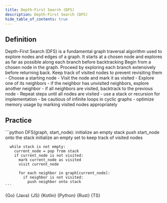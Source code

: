 ```yaml
---
title: Depth-First Search (DFS)
description: Depth-First Search (DFS)
hide_table_of_contents: true
---
```





## Definition

<Tabs queryString="primary">
  <TabItem value="definition" label="Definition">
    Depth-First Search (DFS) is a fundamental graph traversal algorithm used to explore nodes and edges of a graph. It starts at a chosen node and explores as far as possible along each branch before backtracking
  </TabItem>
  <TabItem value="how" label="Explanation">
    Begin from a chosen node in the graph. Proceed by exploring each branch extensively before returning back. Keep track of visited nodes to prevent revisiting them
  </TabItem>
  <TabItem value="guidance" label="Guidance">
    - Choose a starting node
    - Visit the node and mark it as visited
    - Explore one of its neighbors
      - if the neighbor has unvisited neighbors, explore another neighbor
      - if all neighbors are visited, backtrack to the previous node
    - Repeat steps until all nodes are visited
  </TabItem>
  <TabItem value="tips" label="Tips">
    - use a stack or recursion for implementation
    - be cautious of infinite loops in cyclic graphs
    - optimize memory usage by marking visited nodes appropriately
  </TabItem>
</Tabs>

## Practice

<Tabs queryString="primary">
  <TabItem value="practice" label="Practice">
    ```python
    DFS(graph, start_node):
      initialize an empty stack
      push start_node onto the stack
      initialize an empty set to keep track of visited nodes

      while stack is not empty:
        current_node = pop from stack
        if current_node is not visited:
          mark current_node as visited
          visit current_node

          for each neighbor in graph[current_node]:
            if neighbor is not visited:
              push neighbor onto stack
    ```
  </TabItem>
  <TabItem value="solution" label="Solution">
    <Tabs queryString="code">
      <TabItem
        value="go"
        label=""
        attributes={{ title: "Go Lang", className: "code_lang go m" }}
      >
        <CodeBlock language="go">{Go}</CodeBlock>
      </TabItem>
      <TabItem
        value="java"
        label=""
        attributes={{ title: "Java", className: "code_lang java m" }}
      >
        <CodeBlock language="java">{Java}</CodeBlock>
      </TabItem>
      <TabItem
        value="js"
        label=""
        attributes={{ title: "JavaScript", className: "code_lang js m" }}
      >
        <CodeBlock language="js">{JS}</CodeBlock>
      </TabItem>
      <TabItem
        value="kotlin"
        label=""
        attributes={{ title: "Kotlin", className: "code_lang kotlin m" }}
      >
        <CodeBlock language="kotlin">{Kotlin}</CodeBlock>
      </TabItem>
      <TabItem
        value="python"
        label=""
        attributes={{ title: "Python", className: "code_lang python m" }}
      >
        <CodeBlock language="python">{Python}</CodeBlock>
      </TabItem>
      <TabItem
        value="rust"
        label=""
        attributes={{ title: "Rust", className: "code_lang rust m" }}
      >
        <CodeBlock language="rust">{Rust}</CodeBlock>
      </TabItem>
      <TabItem
        value="ts"
        label=""
        attributes={{ title: "TypeScript", className: "code_lang ts m" }}
      >
        <CodeBlock language="ts">{TS}</CodeBlock>
      </TabItem>
    </Tabs>
  </TabItem>
</Tabs>
